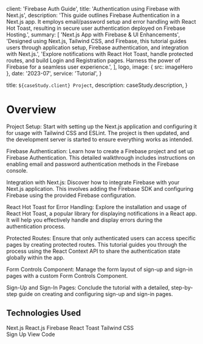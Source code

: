

  client: 'Firebase Auth Guide',
  title: 'Authentication using Firebase with Next.js',
  description:
    'This guide outlines Firebase Authentication in a Next.js app. It employs email/password setup and error handling with React Hot Toast, resulting in secure user authentication deployed on Firebase Hosting.',
  summary: [
    'Next.js App with Firebase & UI Enhancements',
    'Designed using Next.js, Tailwind CSS, and Firebase, this tutorial guides users through application setup, Firebase authentication, and integration with Next.js.',
    'Explore notifications with React Hot Toast, handle protected routes, and build Login and Registration pages. Harness the power of Firebase for a seamless user experience.',
  ],
  logo,
  image: { src: imageHero },
  date: '2023-07',
  service: 'Tutorial',
}

  title: `${caseStudy.client} Project`,
  description: caseStudy.description,
}

<h1 className="text-3xl font-bold">Overview</h1>

<p className="py-6 text-lg">
  <span className="font-bold">Project Setup:</span> Start with setting up the
  Next.js application and configuring it for usage with Tailwind CSS and ESLint.
  The project is then updated, and the development server is started to ensure
  everything works as intended.
</p>
<p className="pb-6 text-lg">
  <span className="font-bold">Firebase Authentication:</span> Learn how to
  create a Firebase project and set up Firebase Authentication. This detailed
  walkthrough includes instructions on enabling email and password
  authentication methods in the Firebase console.
</p>
<p className="pb-6 text-lg">
  <span className="font-bold">Integration with Next.js:</span> Discover how to
  integrate Firebase with your Next.js application. This involves adding the
  Firebase SDK and configuring Firebase using the provided Firebase
  configuration.
</p>
<p className="pb-6 text-lg">
  <span className="font-bold">React Hot Toast for Error Handling:</span> Explore
  the installation and usage of React Hot Toast, a popular library for
  displaying notifications in a React app. It will help you effectively handle
  and display errors during the authentication process.
</p>
<p className="pb-6 text-lg">
  <span className="font-bold">Protected Routes:</span> Ensure that only
  authenticated users can access specific pages by creating protected routes.
  This tutorial guides you through the process using the React Context API to
  share the authentication state globally within the app.
</p>
<p className="pb-6 text-lg">
  <span className="font-bold">Form Controls Component:</span> Manage the form
  layout of sign-up and sign-in pages with a custom Form Controls Component.
</p>
<p className="pb-6 text-lg">
  <span className="font-bold">Sign-Up and Sign-In Pages: </span> Conclude the
  tutorial with a detailed, step-by-step guide on creating and configuring
  sign-up and sign-in pages.
</p>

<h2 className="text-2xl font-bold">Technologies Used</h2>

<TagList>
  <TagListItem>Next.js</TagListItem>
  <TagListItem>React.js</TagListItem>
  <TagListItem>Firebase</TagListItem>
  <TagListItem>React Toast</TagListItem>
  <TagListItem>Tailwind CSS</TagListItem>
</TagList>

<div className="flex flex-col items-center">
  <Link
    target="_blank"
    rel="noopener noreferrer"
    href="https://nextjs-firebase-auth-guide.web.app/"
    className="mt-5 w-5/6 rounded-full bg-blue py-2 text-center font-semibold text-white transition hover:bg-cyan md:w-3/6"
  >
    Sign Up
  </Link>
  <Link
    target="_blank"
    rel="noopener noreferrer"
    href="https://github.com/mrwebwork/nextjs-firebase-auth-guide"
    className="mt-5 w-5/6 rounded-full bg-blue py-2 text-center font-semibold text-white transition hover:bg-cyan md:w-3/6"
  >
    View Code
  </Link>
</div>
